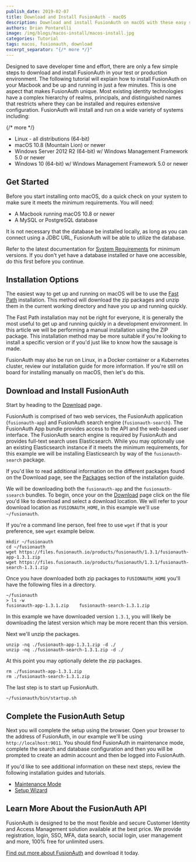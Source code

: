 ```yaml
---
publish_date: 2019-02-07 
title: Download and Install FusionAuth - macOS
description: Download and install FusionAuth on macOS with these easy steps.
authors: Brian Pontarelli
image: /img/blogs/macos-install/macos-install.jpg
categories: Tutorial
tags: macos, fusionauth, download
excerpt_separator: "{/* more */}"
---
```


Designed to save developer time and effort, there are only a few simple steps to download and install FusionAuth in your test or production environment. The following tutorial will explain how to install FusionAuth on your Macbook and be up and running in just a few minutes. This is one aspect that makes FusionAuth unique. Most existing identity technologies have a complex hierarchy of realms, principals, and distinguished names that restricts where they can be installed and requires extensive configuration. FusionAuth will install and run on a wide variety of systems including:

{/* more */}

- Linux - all distributions (64-bit)
- macOS 10.8 (Mountain Lion) or newer
- Windows Server 2012 R2 (64-bit) w/ Windows Management Framework 5.0 or newer
- Windows 10 (64-bit) w/ Windows Management Framework 5.0 or newer

## Get Started

Before you start installing onto macOS, do a quick check on your system to make sure it meets the minimum requirements. You will need:

- A Macbook running macOS 10.8 or newer
- A MySQL or PostgreSQL database

It is not necessary that the database be installed locally, as long as you can connect using a JDBC URL, FusionAuth will be able to utilize the database.

Refer to the latest documentation for [System Requirements](/docs/get-started/download-and-install/system-requirements "Visit FusionAuth System Requirements") for minimum versions. If you don't yet have a database installed or have one accessible, do this first before you continue.

## Installation Options

The easiest way to get up and running on macOS will be to use the [Fast Path](/docs/get-started/download-and-install/fast-path "Fast Path") installation. This method will download the zip packages and unzip them in the current working directory and have you up and running quickly.

The Fast Path installation may not be right for everyone, it is generally the most useful to get up and running quickly in a development environment. In this article we will be performing a manual installation using the ZIP package. This installation method may be more suitable if you're looking to install a specific version or if you'd just like to know how the sausage is made.

FusionAuth may also be run on Linux, in a Docker container or a Kubernetes cluster, review our installation guide for more information. If you're still on board for installing manually on macOS, then let's do this.

## Download and Install FusionAuth

Start by heading to the [Download](/download) page.

FusionAuth is comprised of two web services, the FusionAuth application (`fusionauth-app`) and FusionAuth search engine (`fusionauth-search`). The FusionAuth App bundle provides access to the API and the web-based user interface. The FusionAuth search engine is required by FusionAuth and provides full-text search uses Elasticsearch. While you may optionally use an existing Elasticsearch instance if it meets the minimum requirements, for this example  we will be installing Elasticsearch by way of the `fusionauth-search` package.

If you'd like to read additional information on the different packages found on the Download page, see the [Packages](/docs/get-started/download-and-install/packages) section of the installation guide.

We will be downloading both the `fusionauth-app` and the `fusionauth-ssearch` bundles. To begin, once your on the  [Download](/download) page click on the file you'd like to download and select a download location. We will refer to your download location as `FUSIONAUTH_HOME`, in this example we'll use `~/fusionauth`.

If you're a command line person, feel free to use `wget` if that is your preference, see `wget` example below.

```
mkdir ~/fusionauth
cd ~/fusionauth
wget https://files.fusionauth.io/products/fusionauth/1.3.1/fusionauth-app-1.3.1.zip
wget https://files.fusionauth.io/products/fusionauth/1.3.1/fusionauth-search-1.3.1.zip
```

Once you have downloaded both zip packages to `FUSIONAUTH_HOME` you'll have the following files in a directory.

```
~/fusionauth
> ls -w
fusionauth-app-1.3.1.zip    fusionauth-search-1.3.1.zip
```

In this example we have downloaded version `1.3.1`, you will likely be downloading the latest version which may be more recent than this version.

Next we'll unzip the packages.

```
unzip -nq ./fusionauth-app-1.3.1.zip -d ./
unzip -nq ./fusionauth-search-1.3.1.zip -d ./
```

At this point you may optionally delete the zip packages.

```
rm ./fusionauth-app-1.3.1.zip
rm ./fusionauth-search-1.3.1.zip
```

The last step is to start up FusionAuth.

```
~/fusionauth/bin/startup.sh
```

## Complete the FusionAuth Setup

Next you will complete the setup using the browser. Open your browser to the address of FusionAuth, in our example we'll be using `http://localhost:9011`. You should find FusionAuth in maintenance mode, complete the search and database configuration and then you will be prompted to create an admin account and then be logged into FusionAuth.

If you'd like to see additional information on these next steps, review the following installation guides and tutorials.

- [Maintenance Mode](/docs/get-started/download-and-install/fusionauth-app#maintenance-mode)
- [Setup Wizard](/docs/v1/tech/tutorials/setup-wizard)

## Learn More About the FusionAuth API

FusionAuth is designed to be the most flexible and secure Customer Identity and Access Management solution available at the best price. We provide registration, login, SSO, MFA, data search, social login, user management and more, 100% free for unlimited users.

[Find out more about FusionAuth](/ "FusionAuth Home") and download it today.
